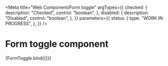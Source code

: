 <!-- @license CC0-1.0 -->


<Meta
  title="Web Component/Form toggle"
  argTypes={{
    checked: {
      description: "Checked",
      control: "boolean",
    },
    disabled: {
      description: "Disabled",
      control: "boolean",
    },
  }}
  parameters={{
    status: {
      type: "WORK IN PROGRESS",
    },
  }}
/>

# Form toggle component

<Canvas>
  <Story
    name="Default"
    args={{
      ...defaultArgs,
    }}
  >
    {FormToggle.bind({})}
  </Story>
</Canvas>

<ArgsTable story="Default" />
